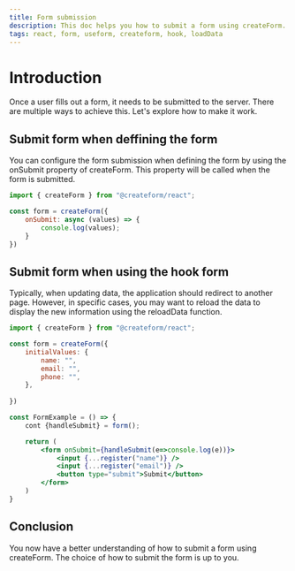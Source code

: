 ```yaml
---
title: Form submission
description: This doc helps you how to submit a form using createForm.
tags: react, form, useform, createform, hook, loadData
---
```



# Introduction

Once a user fills out a form, it needs to be submitted to the server. There are multiple ways to achieve this. Let's explore how to make it work.

## Submit form when deffining the form

You can configure the form submission when defining the form by using the onSubmit property of createForm. This property will be called when the form is submitted.

```jsx
import { createForm } from "@createform/react";

const form = createForm({
    onSubmit: async (values) => {
        console.log(values);
    }
})
```

## Submit form when using the hook form

Typically, when updating data, the application should redirect to another page. However, in specific cases, you may want to reload the data to display the new information using the reloadData function.

```jsx
import { createForm } from "@createform/react";

const form = createForm({
    initialValues: {
        name: "",
        email: "",
        phone: "",
    },
  
})

const FormExample = () => {
    cont {handleSubmit} = form();

    return (
        <form onSubmit={handleSubmit(e=>console.log(e))}>
            <input {...register("name")} />
            <input {...register("email")} />
            <button type="submit">Submit</button>
        </form>
    )
}
```

## Conclusion

You now have a better understanding of how to submit a form using createForm. The choice of how to submit the form is up to you.